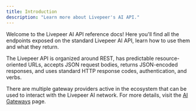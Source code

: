 ```yaml
---
title: Introduction
description: "Learn more about Livepeer's AI API."
---
```


Welcome to the Livepeer AI API reference docs! Here you'll find all the
endpoints exposed on the standard Livepeer AI API, learn how to use them and
what they return.

The Livepeer API is organized around REST, has predictable resource-oriented
URLs, accepts JSON request bodies, returns JSON-encoded responses, and uses
standard HTTP response codes, authentication, and verbs.

There are multiple gateway providers active in the ecosystem that can be used to interact with the Livepeer AI network. For more details, visit the [AI Gateways](/ai/builders/gateways) page.
